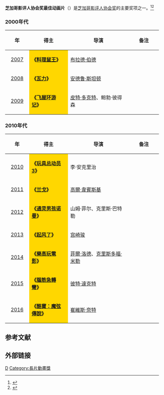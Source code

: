 {{noteTA
|G1=Movie
}}
'''芝加哥影评人协会奖最佳动画片'''（{{lang-en|'''Chicago Film Critics Association Award for Best Animated Film'''}}）是[[芝加哥影评人协会|芝加哥影评人协会奖]]的主要奖项之一。<ref>{{cite web |url=http://yule.sohu.com/20131218/n391983985.shtml |title=芝加哥等影评人协会扎堆颁奖 《为奴》所向披靡 |accessdate=2013 |publisher=搜狐网 |work= |language=zh-hans |archive-date=2014-03-23 |archive-url=https://web.archive.org/web/20140323044747/http://yule.sohu.com/20131218/n391983985.shtml |dead-url=no }}</ref><ref>{{cite web |url=http://ent.163.com/12/1219/11/8J3778M600034QN3.html |title=芝加哥影评人协会奖揭晓 《猎杀本拉登》横扫 |accessdate=2012 |publisher=网易 |work= |language=zh-hans |archive-date=2020-09-22 |archive-url=https://web.archive.org/web/20200922024640/http://ent.163.com/12/1219/11/8J3778M600034QN3.html |dead-url=no }}</ref>

=== 2000年代 ===
{| class="wikitable" width="95%" cellpadding="5"
|-
!width="100"|年
!width="250"|得主
!width="450"|导演
!width="200"|备注
|-
|style="text-align:center;"| [[第20届芝加哥影评人协会奖|2007]] || style="background:#FFD700;" | '''《[[料理鼠王|料理鼠王]]》''' || [[布拉德·伯德|布拉德·伯德]] ||  
|-
|style="text-align:center;"| [[第21届芝加哥影评人协会奖|2008]] ||  style="background:#FFD700;" | '''《[[瓦力_(電影)|瓦力]]》''' || [[安德鲁·斯坦顿|安德鲁·斯坦顿]] || 
|-
|style="text-align:center;"| [[第22届芝加哥影评人协会奖|2009]] ||  style="background:#FFD700;" |'''《[[飞屋环游记|飞屋环游记]]》''' ||[[皮特·多克特|皮特·多克特]]、鲍勃·彼得森  ||  
|}

=== 2010年代 ===
{| class="wikitable" width="95%" cellpadding="5"
|-
!width="100"|年
!width="250"|得主
!width="450"|导演
!width="200"|备注
|-
|style="text-align:center;"| [[第23届芝加哥影评人协会奖|2010]] ||  style="background:#FFD700;" | '''《[[玩具总动员3|玩具总动员3]]》''' || 李·安克里治 ||  
|-
|style="text-align:center;"| [[第24届芝加哥影评人协会奖|2011]] ||  style="background:#FFD700;" | '''《[[兰戈|兰戈]]》''' || [[高爾·韋賓斯基|高爾·韋賓斯基]] ||  
|-
|style="text-align:center;"| [[第25届芝加哥影评人协会奖|2012]] ||  style="background:#FFD700;" | '''《[[通灵男孩诺曼|通灵男孩诺曼]]》'''||  山姆·菲尔、克里斯·巴特勒|| 
|-
|style="text-align:center;"| [[第26届芝加哥影评人协会奖|2013]] || style="background:#FFD700;" | '''《[[起风了|起风了]]》'''||  [[宫崎骏|宫崎骏]] ||  
|-
|style="text-align:center;"| [[第27届芝加哥影评人协会奖|2014]] || style="background:#FFD700;" | '''《[[樂高玩電影|樂高玩電影]]》'''||  [[菲爾·洛德|菲爾·洛德]]、[[克里斯多福·米勒|克里斯多福·米勒]] ||  
|-
|style="text-align:center;"| [[第28届芝加哥影评人协会奖|2015]] || style="background:#FFD700;" | '''《[[腦筋急轉彎_(電影)|腦筋急轉彎]]》'''||  [[彼特·達克特|彼特·達克特]] ||  
|-
|style="text-align:center;"| [[第29届芝加哥影评人协会奖|2016]] || style="background:#FFD700;" | '''《[[酷寶：魔弦傳說|酷寶：魔弦傳說]]》'''|| [[崔維斯·奈特|崔維斯·奈特]]||  
|}

==参考文献==
{{reflist}}

== 外部链接 ==
{{芝加哥影评人协会奖最佳动画片}}
{{芝加哥影评人协会奖}}

[[Category:芝加哥影评人协会奖|D]]
[[Category:長片動畫獎|Category:長片動畫獎]]